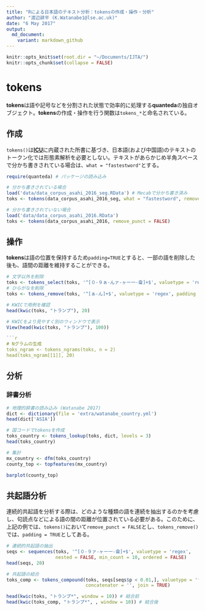 ```yaml
---
title: "Rによる日本語のテキスト分析：tokensの作成・操作・分析"
author: "渡辺耕平 (K.Watanabe1@lse.ac.uk)"
date: "6 May 2017"
output:
  md_document:
    variant: markdown_github
---
```


```r
knitr::opts_knit$set(root.dir = "~/Documents/IJTA/")
knitr::opts_chunk$set(collapse = FALSE)
```
# tokens
**tokens**は語や記号などを分割された状態で効率的に処理する**quanteda**の独自オブジェクト。**tokens**の作成・操作を行う関数は`tokens_*`と命名されている。

## 作成
`tokens()`は**[ICU](http://site.icu-project.org)**に内蔵された所書に基づき、日本語(および中国語)のテキストのトークン化では形態素解析を必要としない。テキストがあらかじめ半角スペースで分かち書きされている場合は、`what = "fastestword"`とする。

```r
require(quanteda) # パッケージの読み込み
```
```r
# 分かち書きされている場合
load('data/data_corpus_asahi_2016_seg.RData') # Mecabで分かち書き済み
toks <- tokens(data_corpus_asahi_2016_seg, what = "fastestword", remove_punct = FALSE)

# 分かち書きされていない場合
load('data/data_corpus_asahi_2016.RData') 
toks <- tokens(data_corpus_asahi_2016, remove_punct = FALSE)
```

## 操作
**tokens**は語の位置を保持するため`padding=TRUE`とすると、一部の語を削除した後も、語間の距離を維持することができる。
```r
# 文字以外を削除
toks <- tokens_select(toks, '^[０-９ぁ-んァ-ヶー一-龠]+$', valuetype = 'regex', padding = TRUE)
# ひらがなを削除
toks <- tokens_remove(toks, '^[ぁ-ん]+$', valuetype = 'regex', padding = TRUE)

# KWICで用例を確認
head(kwic(toks, "トランプ"), 20)
```
```r
# KWICをより見やすく別のウィンドウで表示
View(head(kwic(toks, "トランプ"), 100))

```r
# Nグラムの生成
toks_ngram <- tokens_ngrams(toks, n = 2)
head(toks_ngram[[1]], 20)
```

## 分析
### 辞書分析
```r
# 地理的辞書の読み込み (Watanabe 2017)
dict <- dictionary(file = 'extra/watanabe_country.yml')
head(dict['ASIA'])

# 国コードでtokensを作成
toks_country <- tokens_lookup(toks, dict, levels = 3) 
head(toks_country)

# 集計
mx_country <- dfm(toks_country)
county_top <- topfeatures(mx_country)
```

```r
barplot(county_top)
```

## 共起語分析
連続的共起語を分析する際は、どのような種類の語を連続を抽出するのかを考慮し、句読点などによる語の間の距離が位置されている必要がある。このために、上記の例では、`tokens()`において`remove_punct = FALSE`とし、`tokens_remove()`では、`padding = TRUE`としてある。
```r
# 連続的共起語の抽出
seqs <- sequences(toks, '^[０-９ァ-ヶー一-龠]+$', valuetype = 'regex', 
                  nested = FALSE, min_count = 10, ordered = FALSE)
head(seqs, 20)

# 共起語の結合
toks_comp <- tokens_compound(toks, seqs[seqs$p < 0.01,], valuetype = 'fixed', 
                             concatenator = '', join = TRUE)

head(kwic(toks, "トランプ*", window = 10)) # 結合前
head(kwic(toks_comp, "トランプ*", , window = 10)) # 結合後
```

